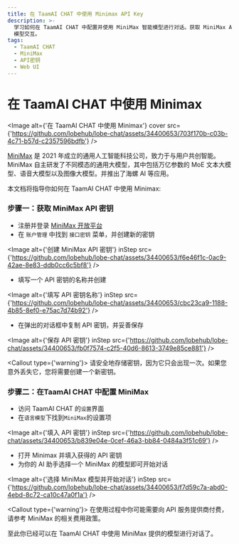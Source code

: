 ```yaml
---
title: 在 TaamAI CHAT 中使用 Minimax API Key
description: >-
  学习如何在 TaamAI CHAT 中配置并使用 MiniMax 智能模型进行对话。获取 MiniMax API 密钥、配置步骤详解，开始与 MiniMax
  模型交互。
tags:
  - TaamAI CHAT
  - MiniMax
  - API密钥
  - Web UI
---
```


# 在 TaamAI CHAT 中使用 Minimax

<Image
  alt={'在 TaamAI CHAT 中使用 Minimax'}
  cover
  src={'https://github.com/lobehub/lobe-chat/assets/34400653/703f170b-c03b-4c71-b57d-c2357596bdfb'}
/>

[MiniMax](https://www.minimaxi.com/) 是 2021 年成立的通用人工智能科技公司，致力于与用户共创智能。MiniMax 自主研发了不同模态的通用大模型，其中包括万亿参数的 MoE 文本大模型、语音大模型以及图像大模型。并推出了海螺 AI 等应用。

本文档将指导你如何在 TaamAI CHAT 中使用 Minimax:

<Steps>

### 步骤一：获取 MiniMax API 密钥

- 注册并登录 [MiniMax 开放平台](https://www.minimaxi.com/platform)
- 在 `账户管理` 中找到 `接口密钥` 菜单，并创建新的密钥

<Image
  alt={'创建 MiniMax API 密钥'}
  inStep
  src={'https://github.com/lobehub/lobe-chat/assets/34400653/f6e46f1c-0ac9-42ae-8e83-ddb0cc6c5bf8'}
/>

- 填写一个 API 密钥的名称并创建

<Image
  alt={'填写 API 密钥名称'}
  inStep
  src={'https://github.com/lobehub/lobe-chat/assets/34400653/cbc23ca9-1188-4b85-8ef0-e75ac7d74b92'}
/>

- 在弹出的对话框中复制 API 密钥，并妥善保存

<Image
  alt={'保存 API 密钥'}
  inStep
  src={'https://github.com/lobehub/lobe-chat/assets/34400653/fb0f7574-c2f5-40d6-8613-3749e85ce881'}
/>

<Callout type={'warning'}>
  请安全地存储密钥，因为它只会出现一次。如果您意外丢失它，您将需要创建一个新密钥。
</Callout>

### 步骤二：在TaamAI CHAT 中配置 MiniMax

- 访问 TaamAI CHAT 的`设置`界面
- 在`语言模型`下找到`MiniMax`的设置项

<Image
  alt={'填入 API 密钥'}
  inStep
  src={'https://github.com/lobehub/lobe-chat/assets/34400653/b839e04e-0cef-46a3-bb84-0484a3f51c69'}
/>

- 打开 Minimax 并填入获得的 API 密钥
- 为你的 AI 助手选择一个 MiniMax 的模型即可开始对话

<Image
  alt={'选择 MiniMax 模型并开始对话'}
  inStep
  src={'https://github.com/lobehub/lobe-chat/assets/34400653/f7d59c7a-abd0-4ebd-8c72-ca10c47a0f1a'}
/>

<Callout type={'warning'}>
  在使用过程中你可能需要向 API 服务提供商付费，请参考 MiniMax 的相关费用政策。
</Callout>

</Steps>

至此你已经可以在 TaamAI CHAT 中使用 MiniMax 提供的模型进行对话了。

